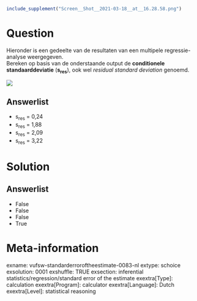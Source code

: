 ```r
include_supplement("Screen__Shot__2021-03-18__at__16.28.58.png")
```

Question
========
Hieronder is een gedeelte van de resultaten van een multipele
regressie-analyse weergegeven.  
Bereken op basis van de onderstaande output de **conditionele
standaarddeviatie** (**s**<sub>**res**</sub>), ook wel *residual
standard deviation* genoemd.  
  
![](Screen__Shot__2021-03-18__at__16.28.58.png)

Answerlist
----------
* s<sub>res</sub> = 0,24
* s<sub>res</sub> = 1,88
* s<sub>res</sub> = 2,09
* s<sub>res</sub> = 3,22

Solution
========










Answerlist
----------
* False
* False
* False
* True

Meta-information
================
exname: vufsw-standarderroroftheestimate-0083-nl
extype: schoice
exsolution: 0001
exshuffle: TRUE
exsection: inferential statistics/regression/standard error of the estimate
exextra[Type]: calculation
exextra[Program]: calculator
exextra[Language]: Dutch
exextra[Level]: statistical reasoning

